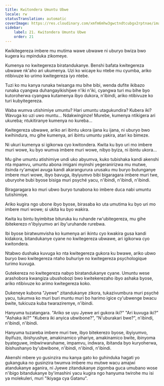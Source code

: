 ```yaml
---
title: Kwitondera Umuntu Ubwe
locale: rw
statusTranslation: automatic
coverImage: https://res.cloudinary.com/xmfm6mhw3gwctndtcubgx2rptnae/image/upload/v1740468922/small_cover_tratado_de_psicologia_revolucionaria_a4c0dca4e0.webp
sidebar:
    label: 21. Kwitondera Umuntu Ubwe
    order: 21
---
```

Kwikitegereza imbere mu mutima wawe ubwawe ni uburyo bwiza bwo kugera ku mpinduka zikomeye.

Kumenya no kwitegereza biratandukanye. Benshi bafata kwitegereza ubwawe nk'aho ari ukumenya. Uzi ko wicaye ku ntebe mu cyumba, ariko ntibivuze ko urimo kwitegereza iyo ntebe.

Tuzi ko mu kanya runaka twisanga mu bihe bibi, wenda dufite ikibazo runaka cyangwa duhangayikishijwe n'iki n'iki, cyangwa turi mu bihe byo kutoroherwa cyangwa kutamenya ibyo dukora, n'ibindi, ariko ntibivuze ko turi kubyitegereza.

Waba wumva utishimiye umuntu? Hari umuntu utagukundira? Kubera iki? Wavuga ko uzi uwo muntu... Ndakwinginze! Murebe, kumenya ntikigera ari ukureba; ntukitiranye kumenya no kureba...

Kwitegereza ubwawe, ariko ari ibintu ukora ijana ku ijana, ni uburyo bwo kwihindura, mu gihe kumenya, ari ibintu umuntu yakira, atari ko bimeze.

Ni ukuri kumenya si igikorwa cyo kwitondera. Kwita ku byo uri mo imbere muri wowe, ku byo wumva imbere muri wowe, nibyo byiza, ni ibintu ukora...

Mu gihe umuntu atishimiye undi uko abyumva, kuko tubishaka kandi akenshi nta mpamvu, umuntu abona imigani myinshi yegeranirizwa mu mutwe, itsinda ry'amajwi avuga kandi akarangurura urusaku mu buryo butunganye imbere muri wowe, ibyo bavuga, ibyiyumvo bibi bigaragara imbere muri twe, uburyohe bubi byose bisiga muri psyché yacu, n'ibindi, n'ibindi, n'ibindi.

Biragaragara ko muri ubwo buryo tunabona ko imbere duca nabi umuntu tutishimiye.

Ariko kugira ngo ubone ibyo byose, birasaba ko uta umutima ku byo uri mo imbere muri wowe; si ukita ku byo wakira.

Kwita ku bintu byimbitse bituruka ku ruhande rw'ubitegereza, mu gihe ibitekerezo n'ibyiyumvo ari iby'uruhande rurebwa.

Ibi byose biratwumvisha ko kumenya ari ikintu cyo kwakira gusa kandi kidakora, bitandukanye cyane no kwitegereza ubwawe, ari igikorwa cyo kwitondera.

Ntabwo dushaka kuvuga ko nta kwitegereza gukora ku bwawe, ariko ubwo buryo bwo kwitegereza ntaho buhuriye no kwitegereza psychologique turimo kuvuga.

Gutekereza no kwitegereza nabyo biratandukanye cyane. Umuntu wese arashobora kwangiza ubushobozi bwo kwitekerezaho ibyo ashaka byose, ariko ntibivuze ko arimo kwitegereza koko.

Dukeneye kubona "Jyewe" zitandukanye zikora, tukazivumbura muri psyché yacu, tukumva ko muri buri muntu muri bo harimo igice cy'ubwenge bwacu bwite, tukicuza kuba twaraziremye, n'ibindi.

Hanyuma tuzatangara. "Ariko se uyu Jyewe ari gukora iki?" "Ari kuvuga iki?" "Ashaka iki?" "Kubera iki anyica ubwibone?", "N'uburakari bwe?", n'ibindi, n'ibindi, n'ibindi.

Hanyuma tuzareba imbere muri twe, ibyo bitekerezo byose, ibyiyumvo, ibyifuzo, ibishyushye, amakinamico yihariye, amakinamico bwite, ibinyoma byateguwe, imbwirwaruhame, impamvu, indwara, ibitanda byo kuryoherwa, ibishushanyo by'ubwibone, n'ibindi, n'ibindi, n'ibindi.

Akenshi mbere yo gusinzira mu kanya gato ko guhinduka hagati yo gukanguka no gusinzira twumva imbere mu mutwe wacu amajwi atandukanye aganira, ni Jyewe zitandukanye zigomba guca umubano wose n'ibigo bitandukanye by'imashini yacu kugira ngo hanyuma twirohe mu isi ya molekuleri, muri "Ikiyaga cya Gatanu".

